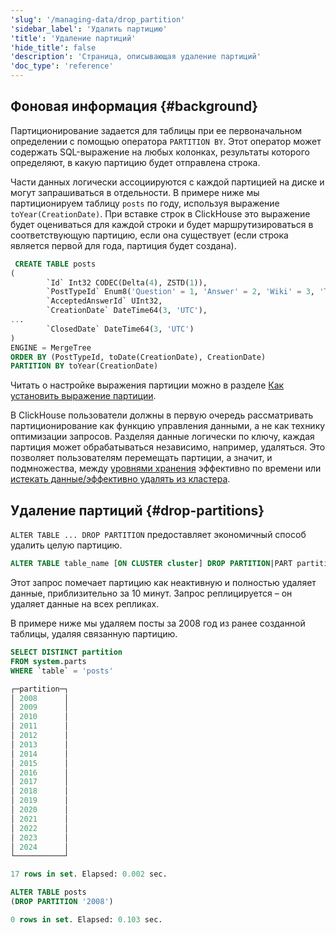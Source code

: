 ```yaml
---
'slug': '/managing-data/drop_partition'
'sidebar_label': 'Удалить партицию'
'title': 'Удаление партиций'
'hide_title': false
'description': 'Страница, описывающая удаление партиций'
'doc_type': 'reference'
---
```


## Фоновая информация {#background}

Партиционирование задается для таблицы при ее первоначальном определении с помощью оператора `PARTITION BY`. Этот оператор может содержать SQL-выражение на любых колонках, результаты которого определяют, в какую партицию будет отправлена строка.

Части данных логически ассоциируются с каждой партицией на диске и могут запрашиваться в отдельности. В примере ниже мы партиционируем таблицу `posts` по году, используя выражение `toYear(CreationDate)`. При вставке строк в ClickHouse это выражение будет оцениваться для каждой строки и будет маршрутизироваться в соответствующую партицию, если она существует (если строка является первой для года, партиция будет создана).

```sql
 CREATE TABLE posts
(
        `Id` Int32 CODEC(Delta(4), ZSTD(1)),
        `PostTypeId` Enum8('Question' = 1, 'Answer' = 2, 'Wiki' = 3, 'TagWikiExcerpt' = 4, 'TagWiki' = 5, 'ModeratorNomination' = 6, 'WikiPlaceholder' = 7, 'PrivilegeWiki' = 8),
        `AcceptedAnswerId` UInt32,
        `CreationDate` DateTime64(3, 'UTC'),
...
        `ClosedDate` DateTime64(3, 'UTC')
)
ENGINE = MergeTree
ORDER BY (PostTypeId, toDate(CreationDate), CreationDate)
PARTITION BY toYear(CreationDate)
```

Читать о настройке выражения партиции можно в разделе [Как установить выражение партиции](/sql-reference/statements/alter/partition/#how-to-set-partition-expression).

В ClickHouse пользователи должны в первую очередь рассматривать партиционирование как функцию управления данными, а не как технику оптимизации запросов. Разделяя данные логически по ключу, каждая партиция может обрабатываться независимо, например, удаляться. Это позволяет пользователям перемещать партиции, а значит, и подмножества, между [уровнями хранения](/integrations/s3#storage-tiers) эффективно по времени или [истекать данные/эффективно удалять из кластера](/sql-reference/statements/alter/partition).

## Удаление партиций {#drop-partitions}

`ALTER TABLE ... DROP PARTITION` предоставляет экономичный способ удалить целую партицию.

```sql
ALTER TABLE table_name [ON CLUSTER cluster] DROP PARTITION|PART partition_expr
```

Этот запрос помечает партицию как неактивную и полностью удаляет данные, приблизительно за 10 минут. Запрос реплицируется – он удаляет данные на всех репликах.

В примере ниже мы удаляем посты за 2008 год из ранее созданной таблицы, удаляя связанную партицию.

```sql
SELECT DISTINCT partition
FROM system.parts
WHERE `table` = 'posts'

┌─partition─┐
│ 2008      │
│ 2009      │
│ 2010      │
│ 2011      │
│ 2012      │
│ 2013      │
│ 2014      │
│ 2015      │
│ 2016      │
│ 2017      │
│ 2018      │
│ 2019      │
│ 2020      │
│ 2021      │
│ 2022      │
│ 2023      │
│ 2024      │
└───────────┘

17 rows in set. Elapsed: 0.002 sec.

ALTER TABLE posts
(DROP PARTITION '2008')

0 rows in set. Elapsed: 0.103 sec.
```
